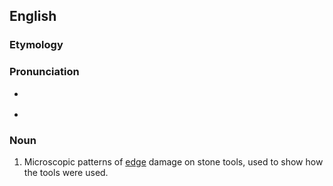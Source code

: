 ==English==

===Etymology===
{{prefix|en|micro|wear}}

===Pronunciation===
* {{a|GA}} {{IPA|en|/ˈmaɪkɹoʊˌwɛɹ/}}
* {{a|RP}} {{IPA|en|/ˈmaɪkɹəʊˌwɛə/}}

===Noun===
{{en-noun|-}}

# {{lb|en|archaeology}} Microscopic patterns of [[edge]] damage on stone tools, used to show how the tools were used.